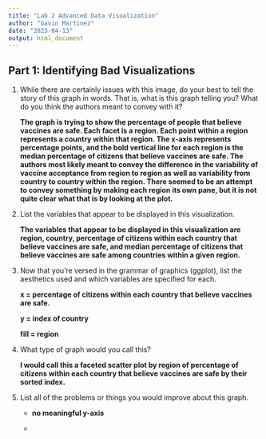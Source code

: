 ```yaml
---
title: "Lab 2 Advanced Data Visualization"
author: "Gavin Martinez"
date: "2023-04-13"
output: html_document
---
```


## Part 1: Identifying Bad Visualizations

1.  While there are certainly issues with this image, do your best to tell the story of this graph in words. That is, what is this graph telling you? What do you think the authors meant to convey with it?

    **The graph is trying to show the percentage of people that believe vaccines are safe. Each facet is a region. Each point within a region represents a country within that region. The x-axis represents percentage points, and the bold vertical line for each region is the median percentage of citizens that believe vaccines are safe. The authors most likely meant to convey the difference in the variability of vaccine acceptance from region to region as well as variability from country to country within the region. There seemed to be an attempt to convey something by making each region its own pane, but it is not quite clear what that is by looking at the plot.**

2.  List the variables that appear to be displayed in this visualization.

    **The variables that appear to be displayed in this visualization are region, country, percentage of citizens within each country that believe vaccines are safe, and median percentage of citizens that believe vaccines are safe among countries within a given region.**

3.  Now that you're versed in the grammar of graphics (ggplot), list the aesthetics used and which variables are specified for each.

    **x = percentage of citizens within each country that believe vaccines are safe.**

    **y = index of country**

    **fill = region**

4.  What type of graph would you call this?

    **I would call this a faceted scatter plot by region of percentage of citizens within each country that believe vaccines are safe by their sorted index.**

5.  List all of the problems or things you would improve about this graph.

    -   **no meaningful y-axis**

    -   
